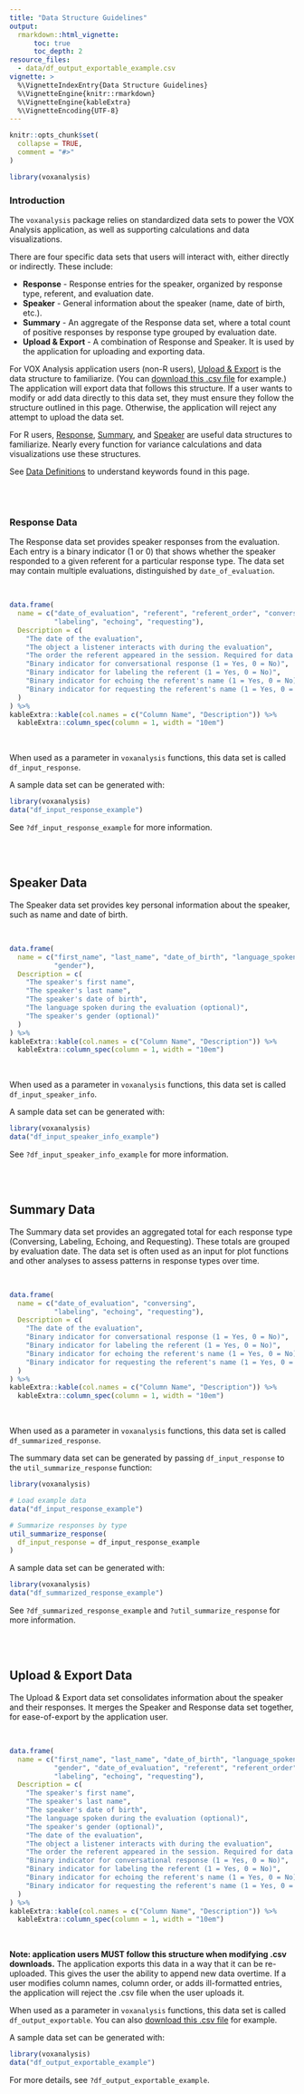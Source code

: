 ```yaml
---
title: "Data Structure Guidelines"
output: 
  rmarkdown::html_vignette:
      toc: true
      toc_depth: 2
resource_files:
  - data/df_output_exportable_example.csv
vignette: >
  %\VignetteIndexEntry{Data Structure Guidelines}
  %\VignetteEngine{knitr::rmarkdown}
  %\VignetteEngine{kableExtra}
  %\VignetteEncoding{UTF-8}
---
```


```r
knitr::opts_chunk$set(
  collapse = TRUE,
  comment = "#>"
)
```

```r
library(voxanalysis)
```

### Introduction

The `voxanalysis` package relies on standardized data sets to power the VOX Analysis application, as well as supporting calculations and data visualizations.

There are four specific data sets that users will interact with, either directly or indirectly. These include:

* **Response** - Response entries for the speaker, organized by response type, referent, and evaluation date.
* **Speaker** - General information about the speaker (name, date of birth, etc.).
* **Summary** - An aggregate of the Response data set, where a total count of positive responses by response type grouped by evaluation date.
* **Upload & Export** - A combination of Response and Speaker. It is used by the application for uploading and exporting data.

For VOX Analysis application users (non-R users), [Upload & Export](#dataupload) is the data structure to familiarize. (You can [download this .csv file](data/df_output_exportable_example.csv) for example.) The application will export data that follows this structure. If a user wants to modify or add data directly to this data set, they must ensure they follow the structure outlined in this page. Otherwise, the application will reject any attempt to upload the data set. 

For R users, [Response](#responsedata), [Summary](#speakerdata), and [Speaker](#summarizedata) are useful data structures to familiarize. Nearly every function for variance calculations and data visualizations use these structures.

See [Data Definitions](https://free-state-analytics.github.io/voxanalysis/articles/datadefinitions.html) to understand keywords found in this page.

<br>
<br>

### Response Data {#responsedata}

The Response data set provides speaker responses from the evaluation. Each entry is a binary indicator (1 or 0) that shows whether the speaker responded to a given referent for a particular response type. The data set may contain multiple evaluations, distinguished by `date_of_evaluation`.

<br>

```r
data.frame(
  name = c("date_of_evaluation", "referent", "referent_order", "conversing",
           "labeling", "echoing", "requesting"),
  Description = c(
    "The date of the evaluation",
    "The object a listener interacts with during the evaluation",
    "The order the referent appeared in the session. Required for data visualizations and calculations regarding specific verbal episodes",
    "Binary indicator for conversational response (1 = Yes, 0 = No)",
    "Binary indicator for labeling the referent (1 = Yes, 0 = No)",
    "Binary indicator for echoing the referent's name (1 = Yes, 0 = No)",
    "Binary indicator for requesting the referent's name (1 = Yes, 0 = No)"
  )
) %>%
kableExtra::kable(col.names = c("Column Name", "Description")) %>%
  kableExtra::column_spec(column = 1, width = "10em")
```

<br>

When used as a parameter in `voxanalysis` functions, this data set is called `df_input_response`. 

A sample data set can be generated with:

```r
library(voxanalysis)
data("df_input_response_example")
```

See `?df_input_response_example` for more information.

<br>
<br>

## Speaker Data {#speakerdata}

The Speaker data set provides key personal information about the speaker, such as name and date of birth.

<br>

```r
data.frame(
  name = c("first_name", "last_name", "date_of_birth", "language_spoken",
           "gender"),
  Description = c(
    "The speaker's first name",
    "The speaker's last name",
    "The speaker's date of birth",
    "The language spoken during the evaluation (optional)",
    "The speaker's gender (optional)"
  )
) %>%
kableExtra::kable(col.names = c("Column Name", "Description")) %>%
  kableExtra::column_spec(column = 1, width = "10em")
```

<br>

When used as a parameter in `voxanalysis` functions, this data set is called `df_input_speaker_info`. 

A sample data set can be generated with:

```r
library(voxanalysis)
data("df_input_speaker_info_example")
```

See `?df_input_speaker_info_example` for more information.

<br>
<br>

## Summary Data {#summarizedata}

The Summary data set provides an aggregated total for each response type (Conversing, Labeling, Echoing, and Requesting). These totals are grouped by evaluation date. The data set is often used as an input for plot functions and other analyses to assess patterns in response types over time.

<br>

```r
data.frame(
  name = c("date_of_evaluation", "conversing",
           "labeling", "echoing", "requesting"),
  Description = c(
    "The date of the evaluation",
    "Binary indicator for conversational response (1 = Yes, 0 = No)",
    "Binary indicator for labeling the referent (1 = Yes, 0 = No)",
    "Binary indicator for echoing the referent's name (1 = Yes, 0 = No)",
    "Binary indicator for requesting the referent's name (1 = Yes, 0 = No)"
  )
) %>%
kableExtra::kable(col.names = c("Column Name", "Description")) %>%
  kableExtra::column_spec(column = 1, width = "10em")
```

<br>

When used as a parameter in `voxanalysis` functions, this data set is called `df_summarized_response`.

The summary data set can be generated by passing `df_input_response` to the `util_summarize_response` function:

```r
library(voxanalysis)

# Load example data
data("df_input_response_example")

# Summarize responses by type
util_summarize_response(
  df_input_response = df_input_response_example
)
```

A sample data set can be generated with:

```r
library(voxanalysis)
data("df_summarized_response_example")
```

See `?df_summarized_response_example` and `?util_summarize_response` for more information.

<br>
<br>

## Upload & Export Data {#dataupload}

The Upload & Export data set consolidates information about the speaker and their responses. It merges the Speaker and Response data set together, for ease-of-export by the application user.

<br>

```r
data.frame(
  name = c("first_name", "last_name", "date_of_birth", "language_spoken",
           "gender", "date_of_evaluation", "referent", "referent_order", "conversing",
           "labeling", "echoing", "requesting"),
  Description = c(
    "The speaker's first name",
    "The speaker's last name",
    "The speaker's date of birth",
    "The language spoken during the evaluation (optional)",
    "The speaker's gender (optional)",
    "The date of the evaluation",
    "The object a listener interacts with during the evaluation",
    "The order the referent appeared in the session. Required for data visualizations and calculations regarding specific verbal episodes.",
    "Binary indicator for conversational response (1 = Yes, 0 = No)",
    "Binary indicator for labeling the referent (1 = Yes, 0 = No)",
    "Binary indicator for echoing the referent's name (1 = Yes, 0 = No)",
    "Binary indicator for requesting the referent's name (1 = Yes, 0 = No)"
  )
) %>%
kableExtra::kable(col.names = c("Column Name", "Description")) %>%
  kableExtra::column_spec(column = 1, width = "10em")
```

<br>

**Note: application users MUST follow this structure when modifying .csv downloads.** The application exports this data in a way that it can be re-uploaded. This gives the user the ability to append new data overtime. If a user modifies column names, column order, or adds ill-formatted entries, the application will reject the .csv file when the user uploads it.

When used as a parameter in `voxanalysis` functions, this data set is called `df_output_exportable`. You can also [download this .csv file](data/df_output_exportable_example.csv) for example.

A sample data set can be generated with:

```r
library(voxanalysis)
data("df_output_exportable_example")
```

For more details, see `?df_output_exportable_example`.


<br>
<br>
<br>
<br>

